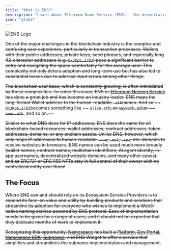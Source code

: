```yaml
---
title: "What is ENS?"
description: "Learn about Ethereum Name Service (ENS) - the decentralized naming system that maps human-readable names to blockchain addresses and resources."
icon: "globe"
---
```


![ENS Logo](/assets/ens-logo-light.png)

~~One of the major challenges in the blockchain industry is the complex and confusing user experience, particularly in transaction processes. Wallets with their public addresses, private keys, seed phrases, and especially long 42-character addresses (e.g. ~~`0x3Kp6…17D3`~~) pose a significant barrier to entry and navigating the space comfortably for the average user. This complexity not only deters adoption and long-term use but has also led to substantial losses due to address input errors among other things.~~

~~The blockchain user base, which is constantly growing, is often intimidated by these complexities. To solve this issue, ENS or ~~[~~Ethereum Naming Service~~](https://ens.domains/)~~ has done a great job and has become an industry leader. ENS maps the long-format Wallet address to the human-readable ~~`.eth`~~names. And so ~~ `0x3Kp6…17D3`~~becomes something like ~~ `alice.eth`~~, or ~~`neywork.eth`~~or ~~ `anon.eth`~~, and so on.~~

~~Similar to what DNS does for IP addresses, ENS does the same for all blockchain-based resources: wallet addresses, contract addresses, token addresses, domains, or any onchain assets. Unlike DNS, however, which only maps IP addresses to human-readable ~~`.com`~~, ~~`.net`~~, ~~`.xyz`~~, etc. domains to resolve websites in browsers, ENS names can be used much more broadly (wallet names, contract names, multichain identifiers, AI agent identity, in-app usernames, decentralized website domains, and many other cases), and as ERC721 or ERC1155 NFTs stay in full control of their owner with no centralized entity over them\!~~

## ~~The Focus~~

~~Where ENS can and should rely on its Ecosystem Service Providers is to expand its face-on value and utility by building products and solutions that streamline its adoption for everyone who wishes to implement a Web3-native naming service powered by ENS protocol. Ease of implementation needs to be given for a range of users, and it should not be expected that they dedicate months of work to implement it.~~

~~Recognizing this opportunity, ~~[~~Namespace~~](https://namespace.ninja)~~ has built a ~~[~~Platform~~](https://app.namespace.ninja/)~~, ~~[~~Dev Portal~~](https://dev.namespace.ninja/)~~, ~~[~~Namespace SDK~~](developer-guide/sdks)~~, ~~[~~Subpages~~](https://github.com/thenamespace/subpages)~~, and ENS Widget to offer a service that simplifies and streamlines the subname implementation and management.~~